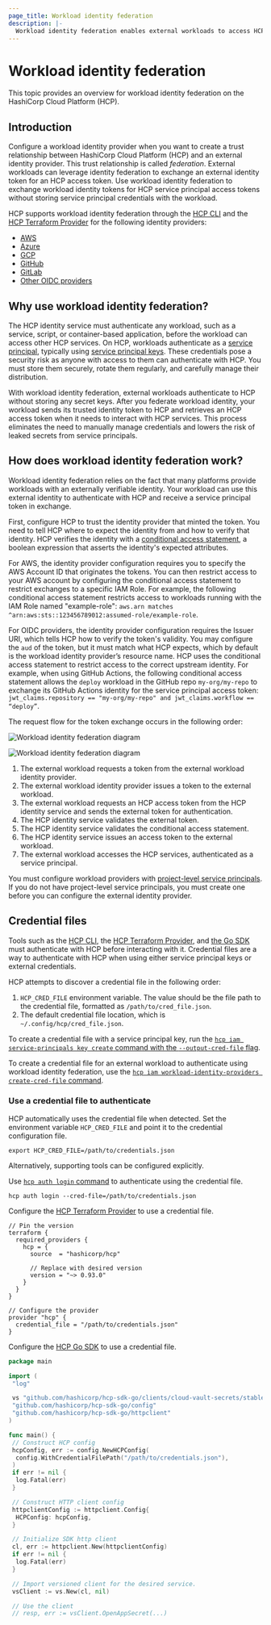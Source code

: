 ```yaml
---
page_title: Workload identity federation
description: |-
  Workload identity federation enables external workloads to access HCP services through an external identity provider. Learn about workload identity federation, how it works, and how to use credential files.
---
```


# Workload identity federation

This topic provides an overview for workload identity federation on the HashiCorp Cloud Platform (HCP).

## Introduction

Configure a workload identity provider when you want to create a trust relationship between HashiCorp Cloud Platform (HCP) and an external identity provider. This trust relationship is called _federation_. External workloads can leverage identity federation to exchange an external identity token for an HCP access token. Use workload identity federation to exchange workload identity tokens for HCP service principal access tokens without storing service principal credentials with the workload.

HCP supports workload identity federation through the [HCP CLI](/hcp/docs/cli/install) and the [HCP Terraform Provider](https://registry.terraform.io/providers/hashicorp/hcp/latest/docs) for the following identity providers:

- [AWS](/hcp/docs/hcp/iam/service-principal/workload-identity-federation/configure-provider/aws)
- [Azure](/hcp/docs/hcp/iam/service-principal/workload-identity-federation/configure-provider/azure)
- [GCP](/hcp/docs/hcp/iam/service-principal/workload-identity-federation/configure-provider/gcp)
- [GitHub](/hcp/docs/hcp/iam/service-principal/workload-identity-federation/configure-provider/github)
- [GitLab](/hcp/docs/hcp/iam/service-principal/workload-identity-federation/configure-provider/gitlab)
- [Other OIDC providers](/hcp/docs/hcp/iam/service-principal/workload-identity-federation/configure-provider/oidc)

## Why use workload identity federation?

The HCP identity service must authenticate any workload, such as a service, script, or container-based application, before the workload can access other HCP services. On HCP, workloads authenticate as a [service principal](/hcp/docs/hcp/iam/service-principal), typically using [service principal keys](/hcp/docs/hcp/iam/service-principal#keys). These credentials pose a security risk as anyone with access to them can authenticate with HCP. You must store them securely, rotate them regularly, and carefully manage their distribution.

With workload identity federation, external workloads authenticate to HCP without storing any secret keys. After you federate workload identity, your workload sends its trusted identity token to HCP and retrieves an HCP access token when it needs to interact with HCP services. This process eliminates the need to manually manage credentials and lowers the risk of leaked secrets from service principals.

## How does workload identity federation work?

Workload identity federation relies on the fact that many platforms provide workloads with an externally verifiable identity. Your workload can use this external identity to authenticate with HCP and receive a service principal token in exchange.

First, configure HCP to trust the identity provider that minted the token. You need to tell HCP where to expect the identity from and how to verify that identity. HCP verifies the identity with a [conditional access statement](/hcp/docs/hcp/iam/service-principal/workload-identity-federation/conditional-access-statement), a boolean expression that asserts the identity's expected attributes.

For AWS, the identity provider configuration requires you to specify the AWS Account ID that originates the tokens. You can then restrict access to your AWS account by configuring the conditional access statement to restrict exchanges to a specific IAM Role. For example, the following conditional access statement restricts access to workloads running with the IAM Role named "example-role": `aws.arn matches ^arn:aws:sts::123456789012:assumed-role/example-role`.

For OIDC providers, the identity provider configuration requires the Issuer URI, which tells HCP how to verify the token's validity. You may configure the `aud` of the token, but it must match what HCP expects, which by default is the workload identity provider’s resource name. HCP uses the conditional access statement to restrict access to the correct upstream identity. For example, when using GitHub Actions, the following conditional access statement allows the `deploy` workload in the GitHub repo `my-org/my-repo` to exchange its GitHub Actions identity for the service principal access token: `jwt_claims.repository == "my-org/my-repo" and jwt_claims.workflow == “deploy”`.

The request flow for the token exchange occurs in the following order:

![Workload identity federation diagram](/img/docs/hcp-core/workload-identity-federation-light.png#light-theme-only)

![Workload identity federation diagram](/img/docs/hcp-core/workload-identity-federation-dark.png#dark-theme-only)

1. The external workload requests a token from the external workload identity provider.
1. The external workload identity provider issues a token to the external workload.
1. The external workload requests an HCP access token from the HCP identity service and sends the external token for authentication.
1. The HCP identity service validates the external token.
1. The HCP identity service validates the conditional access statement.
1. The HCP identity service issues an access token to the external workload.
1. The external workload accesses the HCP services, authenticated as a service principal.

You must configure workload providers with [project-level service principals](/hcp/docs/hcp/iam/service-principal#project-level-service-principals). If you do not have project-level service principals, you must create one before you can configure the external identity provider.

## Credential files

Tools such as the [HCP CLI](/hcp/docs/cli/install), the [HCP Terraform Provider](https://registry.terraform.io/providers/hashicorp/hcp/latest/docs), and [the Go SDK](https://github.com/hashicorp/hcp-sdk-go) must authenticate with HCP before interacting with it. Credential files are a way to authenticate with HCP when using either service principal keys or external credentials.

HCP attempts to discover a credential file in the following order:

1. `HCP_CRED_FILE` environment variable. The value should be the file path to the credential file, formatted as `/path/to/cred_file.json`.
1. The default credential file location, which is `~/.config/hcp/cred_file.json`.

To create a credential file with a service principal key, run the [`hcp iam service-principals key create` command with the `--output-cred-file` flag](/hcp/docs/cli/commands/iam/service-principals/keys/create).

To create a credential file for an external workload to authenticate using workload identity federation, use the [`hcp iam workload-identity-providers create-cred-file` command](/hcp/docs/cli/commands/iam/workload-identity-providers/create-cred-file).

### Use a credential file to authenticate

HCP automatically uses the credential file when detected. Set the environment variable `HCP_CRED_FILE` and point it to the credential configuration file.

```shell-session
export HCP_CRED_FILE=/path/to/credentials.json
```

Alternatively, supporting tools can be configured explicitly.

<Tabs>

<Tab heading="HCP CLI" group="cli">

Use [`hcp auth login` command](/hcp/docs/cli/commands/auth/login) to authenticate using the credential file.

```shell-session
hcp auth login --cred-file=/path/to/credentials.json
```

</Tab>

<Tab heading="Terraform" group="tf">

Configure the [HCP Terraform Provider](https://registry.terraform.io/providers/hashicorp/hcp/latest/docs) to use a credential file.

```hcl
// Pin the version
terraform {
  required_providers {
    hcp = {
      source  = "hashicorp/hcp"
      
      // Replace with desired version
      version = "~> 0.93.0" 
    }
  }
}

// Configure the provider
provider "hcp" {
  credential_file = "/path/to/credentials.json"
}
```

</Tab>

<Tab heading="HCP Go SDK" group="sdk">

Configure the [HCP Go SDK](https://github.com/hashicorp/hcp-sdk-go/tree/main) to use a credential file.

```go
package main

import (
 "log"

 vs "github.com/hashicorp/hcp-sdk-go/clients/cloud-vault-secrets/stable/2023-06-13/client/secret_service"
 "github.com/hashicorp/hcp-sdk-go/config"
 "github.com/hashicorp/hcp-sdk-go/httpclient"
)

func main() {
 // Construct HCP config
 hcpConfig, err := config.NewHCPConfig(
  config.WithCredentialFilePath("/path/to/credentials.json"),
 )
 if err != nil {
  log.Fatal(err)
 }

 // Construct HTTP client config
 httpclientConfig := httpclient.Config{
  HCPConfig: hcpConfig,
 }

 // Initialize SDK http client
 cl, err := httpclient.New(httpclientConfig)
 if err != nil {
  log.Fatal(err)
 }

 // Import versioned client for the desired service.
 vsClient := vs.New(cl, nil)

 // Use the client
 // resp, err := vsClient.OpenAppSecret(...)
```

</Tab>
</Tabs>